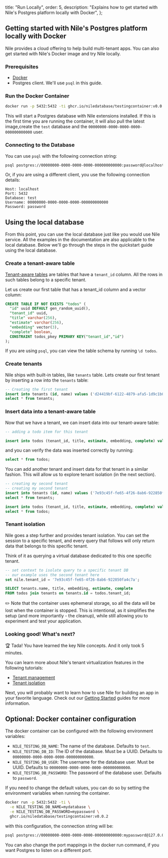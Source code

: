   title: "Run Locally",
  order: 5,
  description:
    "Explains how to get started with Nile's Postgres platform locally with Docker",
};

## Getting started with Nile's Postgres platform locally with Docker

Nile provides a cloud offering to help build multi-tenant apps. You can also get started with Nile's Docker image
and try Nile locally.

### Prerequisites

- [Docker](https://www.docker.com/get-started)
- Postgres client. We'll use `psql` in this guide.

### Run the Docker Container

```bash
docker run -p 5432:5432 -ti ghcr.io/niledatabase/testingcontainer:v0.0.2
```

This will start a Postgres database with Nile extensions installed.
If this is the first time you are running the container, it will also pull the latest image,create the `test` database
and the `00000000-0000-0000-0000-000000000000` user.

### Connecting to the Database

You can use `psql` with the following connection string:

```bash
psql postgres://00000000-0000-0000-0000-000000000000:password@localhost:5432/test
```

Or, if you are using a different client, you use the following connection details:

```
Host: localhost
Port: 5432
Database: test
Username: 00000000-0000-0000-0000-000000000000
Password: password
```

## Using the local database

From this point, you can use the local database just like you would use Nile service.
All the examples in the documentation are also applicable to the local database.
Below we'll go through the steps in the quickstart guide using the local database.

### Create a tenant-aware table

[Tenant-aware tables](https://thenile.dev/docs/tenant-virtualization/tenant-isolation) are tables that have
a `tenant_id` column. All the rows in such tables belong to a specific tenant.

Let us create our first table that has a tenant_id column and a vector column:

```sql
CREATE TABLE IF NOT EXISTS "todos" (
  "id" uuid DEFAULT gen_random_uuid(),
  "tenant_id" uuid,
  "title" varchar(256),
  "estimate" varchar(256),
  "embedding" vector(3),
  "complete" boolean,
  CONSTRAINT todos_pkey PRIMARY KEY("tenant_id","id")
);
```

If you are using `psql`, you can view the table schema by running `\d todos`.

### Create tenants

Nile ships with built-in tables, like `tenants` table. Lets create our first tenant by inserting a row into the `tenants` table:

```sql
-- Creating the first tenant
insert into tenants (id, name) values ('d24419bf-6122-4879-afa5-1d9c1b051d72', 'my first customer');
select * from tenants;
```

### Insert data into a tenant-aware table

Now that we have a tenant, we can insert data into our tenant-aware table:

```sql
-- adding a todo item for this tenant

insert into todos (tenant_id, title, estimate, embedding, complete) values ('d24419bf-6122-4879-afa5-1d9c1b051d72', 'feed my cat', '1h', '[1,2,3]', false);
```

and you can verify the data was inserted correctly by running:

```sql
select * from todos;
```

You can add another tenant and insert data for that tenant in a similar fashion. This will allow us to explore
tenant isolation (in the next section).

```sql
-- creating my second tenant
-- creating my second tenant
insert into tenants (id, name) values ('7e93c45f-fe65-4f26-8ab6-922850fa4c7a', 'second customer');
select * from tenants;

insert into todos (tenant_id, title, estimate, embedding, complete) values ('7e93c45f-fe65-4f26-8ab6-922850fa4c7a', 'take out the trash', '2h', '[0.8,0.2,0.6]', false);
select * from todos;
```

### Tenant isolation

Nile goes a step further and provides tenant isolation. You can set the session to a specific tenant, and every query that follows will only return data that belongs to this specific tenant.

Think of it as querying a virtual database dedicated to this one specific tenant.

```sql
-- set context to isolate query to a specific tenant DB
-- our example uses the second tenant here
set nile.tenant_id = '7e93c45f-fe65-4f26-8ab6-922850fa4c7a';

SELECT tenants.name, title, embedding, estimate, complete
FROM todos join tenants on tenants.id = todos.tenant_id;
```
✏️ Note that the container uses ephemeral storage, so all the data will be lost when the container is stopped.
This is intentional, as it simplifies the setup (and more importantly - the cleanup), while still allowing you to experiment and test your application.

### Looking good! What's next?

🏆 Tada! You have learned the key Nile concepts. And it only took 5 minutes.

You can learn more about Nile's tenant virtualization features in the following tutorials:

- [Tenant management](/docs/tenant-virtualization/tenant-management)
- [Tenant isolation](/docs/tenant-virtualization/tenant-isolation)

Next, you will probably want to learn how to use Nile for building an app in your favorite language.
Check out our [Getting Started](/docs/getting-started) guides for more information.

## Optional: Docker container configuration

The docker container can be configured with the following environment variables:

- `NILE_TESTING_DB_NAME`: The name of the database. Defaults to `test`.
- `NILE_TESTING_DB_ID`: The ID of the database. Must be a UUID. Defaults to `00000000-0000-0000-0000-000000000000`.
- `NILE_TESTING_DB_USER`: The username for the database user. Must be UUID. Defaults to `00000000-0000-0000-0000-000000000000`.
- `NILE_TESTING_DB_PASSWORD`: The password of the database user. Defaults to `password`.

If you need to change the default values, you can do so by setting the environment variables when running the container.

```bash
docker run -p 5432:5432 -ti \
  -e NILE_TESTING_DB_NAME=mydatabase \
  -e NILE_TESTING_DB_PASSWORD=mypassword \
  ghcr.io/niledatabase/testingcontainer:v0.0.2
```

with this configuration, the connection string will be:

```bash
psql postgres://00000000-0000-0000-0000-000000000000:mypassword@127.0.0.1:5432/mydatabase
```

You can also change the port mappings in the docker run command, if you want Postgres to listen on a different port.

